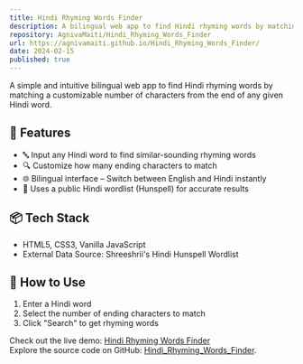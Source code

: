 ```yaml
---
title: Hindi Rhyming Words Finder
description: A bilingual web app to find Hindi rhyming words by matching a customizable number of characters from the end of any given Hindi word.
repository: AgnivaMaiti/Hindi_Rhyming_Words_Finder
url: https://agnivamaiti.github.io/Hindi_Rhyming_Words_Finder/
date: 2024-02-15
published: true
---
```


A simple and intuitive bilingual web app to find Hindi rhyming words by matching a customizable number of characters from the end of any given Hindi word.

## 🚀 Features

- 🔤 Input any Hindi word to find similar-sounding rhyming words
- 🔍 Customize how many ending characters to match
- 🌐 Bilingual interface – Switch between English and Hindi instantly
- 📄 Uses a public Hindi wordlist (Hunspell) for accurate results

## 📦 Tech Stack

- HTML5, CSS3, Vanilla JavaScript
- External Data Source: Shreeshrii's Hindi Hunspell Wordlist

## 🎯 How to Use

1. Enter a Hindi word
2. Select the number of ending characters to match
3. Click "Search" to get rhyming words

Check out the live demo: [Hindi Rhyming Words Finder](https://agnivamaiti.github.io/Hindi_Rhyming_Words_Finder/)  
Explore the source code on GitHub: [Hindi_Rhyming_Words_Finder](https://github.com/AgnivaMaiti/Hindi_Rhyming_Words_Finder).

